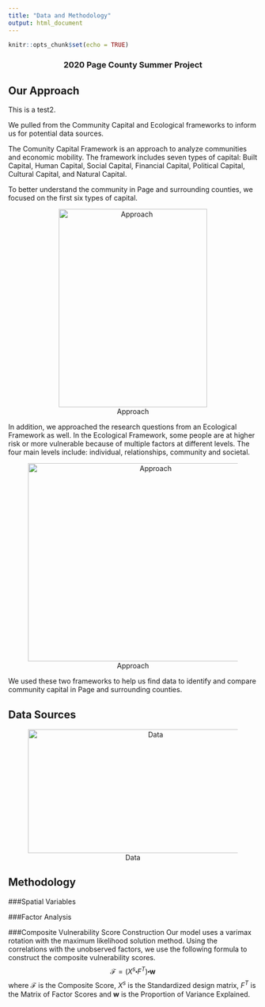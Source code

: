 ```yaml
---
title: "Data and Methodology"
output: html_document
---
```


```r
knitr::opts_chunk$set(echo = TRUE)
```

### 2020 Page County Summer Project {style=text-align:center}


## Our Approach
This is a test2. 

We pulled from the Community Capital and Ecological frameworks to inform us for potential data sources.  

The Comunity Capital Framework is an approach to analyze communities and economic mobility. The framework includes seven types of capital: Built Capital, Human Capital, Social Capital, Financial Capital, Political Capital, Cultural Capital, and Natural Capital.

To better understand the community in Page and surrounding counties, we focused on the first six types of capital. 


<center>
![Approach](/images/capital.png){width=300px height=400px}
</center>



In addition, we approached the research questions from an Ecological Framework as well. In the Ecological Framework, some people are at higher risk or more vulnerable because of multiple factors at different levels. The four main levels include: individual, relationships, community and societal.  

<center>
![Approach](/images/vulnerable.png){width=500px height=400px}
</center>

We used these two frameworks to help us find data to identify and compare community capital in Page and surrounding counties.

## Data Sources
<center>
![Data](/images/data.png){width=500px height=250px}
</center>


## Methodology

###Spatial Variables

###Factor Analysis

###Composite Vulnerability Score Construction
Our model uses a varimax rotation with the maximum likelihood solution method. Using the correlations with the unobserved factors, we use the following formula to construct the composite vulnerability scores.
$$\mathcal{F} = (X^s\centerdot F^T) \centerdot \textbf{w}$$
where $\mathcal{F}$ is the Composite Score, 
$X^s$ is the Standardized design matrix, $F^T$ is the Matrix of Factor Scores and $\textbf{w}$ is the Proportion of Variance Explained.